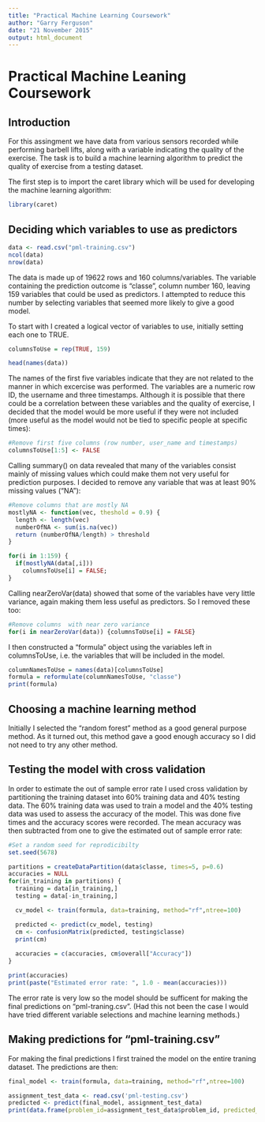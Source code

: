 ```yaml
---
title: "Practical Machine Learning Coursework"
author: "Garry Ferguson"
date: "21 November 2015"
output: html_document
---
```


# Practical Machine Leaning Coursework

## Introduction

For this assingment we have data from various sensors recorded while performing barbell lifts, along with a variable indicating the quality of the exercise. The task is to build a machine learning algorithm to predict the quality of exercise from a testing dataset.

The first step is to import the caret library which will be used for developing the machine learning algorithm:

```r
library(caret)
```


## Deciding which variables to use as predictors

```r
data <- read.csv("pml-training.csv")
ncol(data)
nrow(data)
```

The data is made up of 19622 rows and 160 columns/variables. The variable containing the prediction outcome is "classe", column number 160, leaving 159 variables that could be used as predictors. I attempted to reduce this number by selecting variables that seemed more likely to give a good model.

To start with I created a logical vector of variables to use, initially setting each one to TRUE.

```r
columnsToUse = rep(TRUE, 159)
```

```r
head(names(data))
```

The names of the first five variables indicate that they are not related to the manner in which excercise was performed. The variables are a numeric row ID, the username and three timestamps. Although it is possible that there could be a correlation between these variables and the quality of exercise, I decided that the model would be more useful if they were not included (more useful as the model would not be tied to specific people at specific times): 

```r
#Remove first five columns (row number, user_name and timestamps)
columnsToUse[1:5] <- FALSE
```

Calling summary() on data revealed that many of the variables consist mainly of missing values which could make them not very useful for prediction purposes. I decided to remove any variable that was at least 90% missing values ("NA"):

```r
#Remove columns that are mostly NA
mostlyNA <- function(vec, theshold = 0.9) {
  length <- length(vec)
  numberOfNA <- sum(is.na(vec))
  return (numberOfNA/length) > threshold
}

for(i in 1:159) {
  if(mostlyNA(data[,i]))
    columnsToUse[i] = FALSE;
}
```

Calling nearZeroVar(data) showed that some of the variables have very little variance, again making them less useful as predictors. So I removed these too:

```r
#Remove columns  with near zero variance
for(i in nearZeroVar(data)) {columnsToUse[i] = FALSE}
```

I then constructed a "formula" object using the variables left in columnsToUse, i.e. the variables that will be included in the model.

```r
columnNamesToUse = names(data)[columnsToUse]
formula = reformulate(columnNamesToUse, "classe")
print(formula)
```

## Choosing a machine learning method

Initially I selected the "random forest" method as a good general purpose method. As it turned out, this method gave a good enough accuracy so I did not need to try any other method.

## Testing the model with cross validation

In order to estimate the out of sample error rate I used cross validation by partitioning the training dataset into 60% training data and 40% testing data. The 60% training data was used to train a model and the 40% testing data was used to assess the accuracy of the model. This was done five times and the accuracy scores were recorded. The mean accuracy was then subtracted from one to give the estimated out of sample error rate:

```r
#Set a random seed for reprodicibilty
set.seed(5678)

partitions = createDataPartition(data$classe, times=5, p=0.6)
accuracies = NULL
for(in_training in partitions) {
  training = data[in_training,]
  testing = data[-in_training,]

  cv_model <- train(formula, data=training, method="rf",ntree=100)

  predicted <- predict(cv_model, testing)
  cm <- confusionMatrix(predicted, testing$classe)
  print(cm)
  
  accuracies = c(accuracies, cm$overall["Accuracy"])
}

print(accuracies)
print(paste("Estimated error rate: ", 1.0 - mean(accuracies)))
```

The error rate is very low so the model should be sufficent for making the final predictions on "pml-traning.csv". (Had this not been the case I would have tried different variable selections and machine learning methods.)

## Making predictions for "pml-training.csv"

For making the final predictions I first trained the model on the entire traning dataset. The predictions are then:

```r
final_model <- train(formula, data=training, method="rf",ntree=100)

assignment_test_data <- read.csv('pml-testing.csv')
predicted <- predict(final_model, assignment_test_data)
print(data.frame(problem_id=assignment_test_data$problem_id, predicted_classe=predicted))
```



